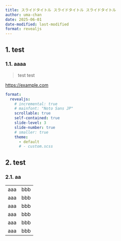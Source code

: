 ```yaml
---
title: スライドタイトル スライドタイトル スライドタイトル
author: uma-chan
date: 2025-06-01
date-modified: last-modified
format: revealjs
---
```


## 1. test

### 1.1. aaaa

> test test

[https://example.com](https://example.com)

```.yaml
format:
  revealjs:
    # incremental: true
    # mainfont: "Noto Sans JP"
    scrollable: true
    self-contained: true
    slide-level: 3
    slide-number: true
    # smaller: true
    theme:
      - default
      # - custom.scss
```

## 2. test

### 2.1. aa

|     |     |
| --- | --- |
| aaa | bbb |
| aaa | bbb |
| aaa | bbb |
| aaa | bbb |
| aaa | bbb |
| aaa | bbb |



